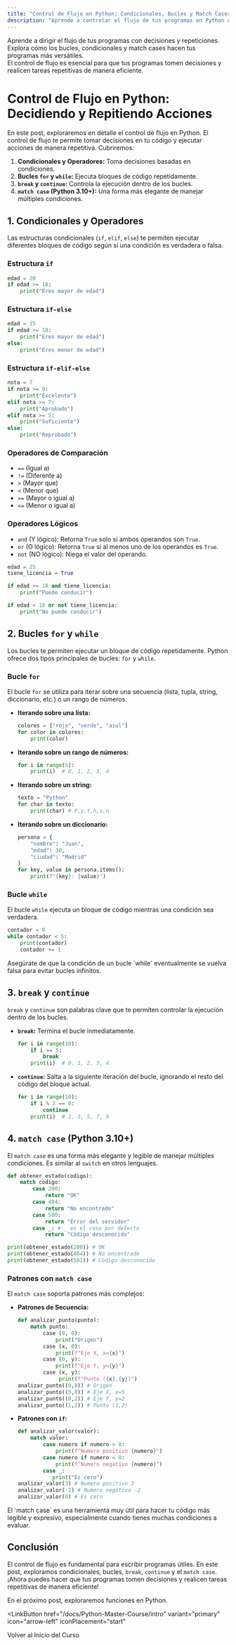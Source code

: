 ---
title: "Control de Flujo en Python: Condicionales, Bucles y Match Cases"
description: "Aprende a controlar el flujo de tus programas en Python usando condicionales, bucles y match cases, para tomar decisiones y ejecutar acciones repetitivas."
---


<CardGrid>
  <Card title="¡Toma el Control!" icon="shuffle">
    Aprende a dirigir el flujo de tus programas con decisiones y repeticiones.
  </Card>
  <Card title="Flexibilidad y Poder" icon="lightning">
    Explora cómo los bucles, condicionales y match cases hacen tus programas más versátiles.
  </Card>
</CardGrid>

<Aside type="note" title="Importante 📝">
  El control de flujo es esencial para que tus programas tomen decisiones y realicen tareas repetitivas de manera eficiente.
</Aside>

# Control de Flujo en Python: Decidiendo y Repitiendo Acciones

En este post, exploraremos en detalle el control de flujo en Python. El control de flujo te permite tomar decisiones en tu código y ejecutar acciones de manera repetitiva. Cubriremos:

1.  **Condicionales y Operadores:** Toma decisiones basadas en condiciones.
2.  **Bucles `for` y `while`:** Ejecuta bloques de código repetidamente.
3.  **`break` y `continue`:**  Controla la ejecución dentro de los bucles.
4.  **`match case` (Python 3.10+):**  Una forma más elegante de manejar múltiples condiciones.

## 1. Condicionales y Operadores <Badge text="Toma de Decisiones" variant="tip" />

Las estructuras condicionales (`if`, `elif`, `else`) te permiten ejecutar diferentes bloques de código según si una condición es verdadera o falsa.

### Estructura `if`

```python
edad = 20
if edad >= 18:
    print("Eres mayor de edad")
```

### Estructura `if-else`

```python
edad = 15
if edad >= 18:
    print("Eres mayor de edad")
else:
    print("Eres menor de edad")
```

### Estructura `if-elif-else`

```python
nota = 7
if nota >= 9:
    print("Excelente")
elif nota >= 7:
    print("Aprobado")
elif nota >= 5:
    print("Suficiente")
else:
    print("Reprobado")
```

### Operadores de Comparación

*   `==` (Igual a)
*   `!=` (Diferente a)
*   `>` (Mayor que)
*   `<` (Menor que)
*   `>=` (Mayor o igual a)
*   `<=` (Menor o igual a)

### Operadores Lógicos

*   `and` (Y lógico): Retorna `True` solo si ambos operandos son `True`.
*   `or` (O lógico): Retorna `True` si al menos uno de los operandos es `True`.
*   `not` (NO lógico): Niega el valor del operando.

```python
edad = 25
tiene_licencia = True

if edad >= 18 and tiene_licencia:
    print("Puede conducir")

if edad < 18 or not tiene_licencia:
    print("No puede conducir")
```

## 2. Bucles `for` y `while` <Badge text="Repeticiones" variant="note" />

Los bucles te permiten ejecutar un bloque de código repetidamente. Python ofrece dos tipos principales de bucles: `for` y `while`.

### Bucle `for`
El bucle `for` se utiliza para iterar sobre una secuencia (lista, tupla, string, diccionario, etc.) o un rango de números.

*   **Iterando sobre una lista:**

    ```python
    colores = ["rojo", "verde", "azul"]
    for color in colores:
        print(color)
    ```
*   **Iterando sobre un rango de números:**

    ```python
    for i in range(5):
        print(i)  # 0, 1, 2, 3, 4
    ```

*   **Iterando sobre un string:**
    ```python
    texto = "Python"
    for char in texto:
        print(char) # P,y,t,h,o,n
    ```

*   **Iterando sobre un diccionario:**
    ```python
    persona = {
        "nombre": "Juan",
        "edad": 30,
        "ciudad": "Madrid"
    }
    for key, value in persona.items():
        print(f"{key}: {value}")
    ```

### Bucle `while`

El bucle `while` ejecuta un bloque de código mientras una condición sea verdadera.

```python
contador = 0
while contador < 5:
    print(contador)
    contador += 1
```
<Aside type="caution" title="Precaución ⚠️">
   Asegúrate de que la condición de un bucle `while` eventualmente se vuelva falsa para evitar bucles infinitos.
</Aside>

## 3. `break` y `continue` <Badge text="Control de Bucles" variant="success" size="large" />

`break` y `continue` son palabras clave que te permiten controlar la ejecución dentro de los bucles.

*   **`break`:** Termina el bucle inmediatamente.

    ```python
    for i in range(10):
        if i == 5:
            break
        print(i)  # 0, 1, 2, 3, 4
    ```

*   **`continue`:** Salta a la siguiente iteración del bucle, ignorando el resto del código del bloque actual.

    ```python
    for i in range(10):
        if i % 2 == 0:
            continue
        print(i)  # 1, 3, 5, 7, 9
    ```

## 4. `match case` (Python 3.10+) <Badge text="Condicionales Avanzadas" variant="tip" />

El `match case` es una forma más elegante y legible de manejar múltiples condiciones.  Es similar al `switch` en otros lenguajes.

```python
def obtener_estado(codigo):
    match codigo:
        case 200:
            return "OK"
        case 404:
            return "No encontrado"
        case 500:
            return "Error del servidor"
        case _: # _ es el caso por defecto
            return "Código desconocido"

print(obtener_estado(200)) # OK
print(obtener_estado(404)) # No encontrado
print(obtener_estado(501)) # Código desconocido
```

### Patrones con `match case`

El `match case` soporta patrones más complejos:
*   **Patrones de Secuencia:**

    ```python
    def analizar_punto(punto):
        match punto:
            case (0, 0):
                print("Origen")
            case (x, 0):
                print(f"Eje X, x={x}")
            case (0, y):
                print(f"Eje Y, y={y}")
            case (x, y):
                 print(f"Punto ({x},{y})")
    analizar_punto((0,0)) # Origen
    analizar_punto((5,0)) # Eje X, x=5
    analizar_punto((0,2)) # Eje Y, y=2
    analizar_punto((1,2)) # Punto (1,2)
    ```

*   **Patrones con `if`:**

    ```python
    def analizar_valor(valor):
        match valor:
            case numero if numero > 0:
                print(f"Numero positivo {numero}")
            case numero if numero < 0:
                print(f"Numero negativo {numero}")
            case _:
               print("Es cero")
    analizar_valor(3) # Numero positivo 3
    analizar_valor(-2) # Numero negativo -2
    analizar_valor(0) # Es cero
    ```

<Aside type="note" title="Nota 📝">
    El `match case` es una herramienta muy útil para hacer tu código más legible y expresivo, especialmente cuando tienes muchas condiciones a evaluar.
</Aside>

## Conclusión

El control de flujo es fundamental para escribir programas útiles. En este post, exploramos condicionales, bucles, `break`, `continue` y el `match case`.  ¡Ahora puedes hacer que tus programas tomen decisiones y realicen tareas repetitivas de manera eficiente!

<Badge text="¡Sigue Experimentando!" variant="success" size="large" />

En el próximo post, exploraremos funciones en Python.


<LinkButton
  href="/docs/Python-Master-Course/intro"
  variant="primary"
  icon="arrow-left"
  iconPlacement="start"
>
  Volver al Inicio del Curso
</LinkButton>